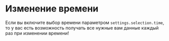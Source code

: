 # Изменение времени

Если вы включите выбор времени параметром `settings.selection.time`, то у вас есть возможность получать все нужные вам данные каждый раз при изменении времени!

<Sandbox example="action-handlers-change-of-time" height={400} />
